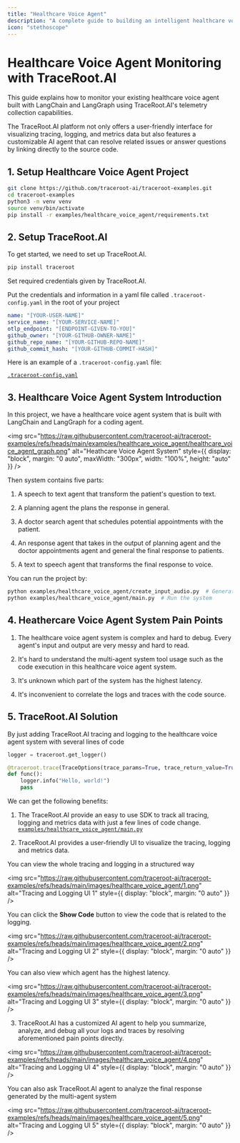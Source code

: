```yaml
---
title: "Healthcare Voice Agent"
description: "A complete guide to building an intelligent healthcare voice agent with TraceRoot.AI for patient interactions and medical documentation."
icon: "stethoscope"
---
```


# Healthcare Voice Agent Monitoring with TraceRoot.AI

This guide explains how to monitor your existing healthcare voice agent built with LangChain and LangGraph using TraceRoot.AI's telemetry collection capabilities.

The TraceRoot.AI platform not only offers a user-friendly interface for visualizing tracing, logging, and metrics data but also features a customizable AI agent that can resolve related issues or answer questions by linking directly to the source code.


## 1. Setup Healthcare Voice Agent Project

```bash
git clone https://github.com/traceroot-ai/traceroot-examples.git
cd traceroot-examples
python3 -m venv venv
source venv/bin/activate
pip install -r examples/healthcare_voice_agent/requirements.txt
```

## 2. Setup TraceRoot.AI

To get started, we need to set up TraceRoot.AI.

```bash
pip install traceroot
```

Set required credentials given by TraceRoot.AI.

Put the credentials and information in a yaml file called `.traceroot-config.yaml` in the root of your project

```yaml
name: "[YOUR-USER-NAME]"
service_name: "[YOUR-SERVICE-NAME]"
otlp_endpoint: "[ENDPOINT-GIVEN-TO-YOU]"
github_owner: "[YOUR-GITHUB-OWNER-NAME]"
github_repo_name: "[YOUR-GITHUB-REPO-NAME]"
github_commit_hash: "[YOUR-GITHUB-COMMIT-HASH]"
```

Here is an example of a `.traceroot-config.yaml` file:

[`.traceroot-config.yaml`](https://github.com/traceroot-ai/traceroot-examples/blob/main/.traceroot-config.yaml)

## 3. Healthcare Voice Agent System Introduction

In this project, we have a healthcare voice agent system that is built with LangChain and LangGraph for a coding agent.

<img
  src="https://raw.githubusercontent.com/traceroot-ai/traceroot-examples/refs/heads/main/examples/healthcare_voice_agent/healthcare_voice_agent_graph.png"
  alt="Heathcare Voice Agent System"
  style={{ 
    display: "block", 
    margin: "0 auto",
    maxWidth: "300px",
    width: "100%",
    height: "auto"
  }}
/>


Then system contains five parts:

1. A speech to text agent that transform the patient's question to text.

2. A planning agent the plans the response in general.

3. A doctor search agent that schedules potential appointments with the patient.

4. An response agent that takes in the output of planning agent and the doctor appointments agent and general the final response to patients.

5. A text to speech agent that transforms the final response to voice.

You can run the project by:

```bash
python examples/healthcare_voice_agent/create_input_audio.py  # Generate test input
python examples/healthcare_voice_agent/main.py  # Run the system
```

## 4. Heathercare Voice Agent System Pain Points

1. The healthcare voice agent system is complex and hard to debug. Every agent's input and output are very messy and hard to read.

2. It's hard to understand the multi-agent system tool usage such as the code execution in this healthcare voice agent system.

3. It's unknown which part of the system has the highest latency.

4. It's inconvenient to correlate the logs and traces with the code source.

## 5. TraceRoot.AI Solution

By just adding TraceRoot.AI tracing and logging to the healthcare voice agent system with several lines of code

```python
logger = traceroot.get_logger()

@traceroot.trace(TraceOptions(trace_params=True, trace_return_value=True))
def func():
    logger.info("Hello, world!")
    pass
```

We can get the following benefits:
1. The TraceRoot.AI provide an easy to use SDK to track all tracing, logging and metrics data with just a few lines of code change.
[`examples/healthcare_voice_agent/main.py`](https://github.com/traceroot-ai/traceroot-examples/blob/main/examples/healthcare_voice_agent/main.py#L83C9-L83C24)

2. TraceRoot.AI provides a user-friendly UI to visualize the tracing, logging and metrics data.

You can view the whole tracing and logging in a structured way

<img
  src="https://raw.githubusercontent.com/traceroot-ai/traceroot-examples/refs/heads/main/images/healthcare_voice_agent/1.png"
  alt="Tracing and Logging UI 1"
  style={{ display: "block", margin: "0 auto" }}
/>

You can click the **Show Code** button to view the code that is related to the logging.

<img
  src="https://raw.githubusercontent.com/traceroot-ai/traceroot-examples/refs/heads/main/images/healthcare_voice_agent/2.png"
  alt="Tracing and Logging UI 2"
  style={{ display: "block", margin: "0 auto" }}
/>

You can also view which agent has the highest latency.

<img
  src="https://raw.githubusercontent.com/traceroot-ai/traceroot-examples/refs/heads/main/images/healthcare_voice_agent/3.png"
  alt="Tracing and Logging UI 3"
  style={{ display: "block", margin: "0 auto" }}
/>

3. TraceRoot.AI has a customized AI agent to help you summarize, analyze, and debug all your logs and traces by resolving aforementioned pain points directly.

<img
  src="https://raw.githubusercontent.com/traceroot-ai/traceroot-examples/refs/heads/main/images/healthcare_voice_agent/4.png"
  alt="Tracing and Logging UI 4"
  style={{ display: "block", margin: "0 auto" }}
/>

You can also ask TraceRoot.AI agent to analyze the final response generated by the multi-agent system

<img
  src="https://raw.githubusercontent.com/traceroot-ai/traceroot-examples/refs/heads/main/images/healthcare_voice_agent/5.png"
  alt="Tracing and Logging UI 5"
  style={{ display: "block", margin: "0 auto" }}
/>